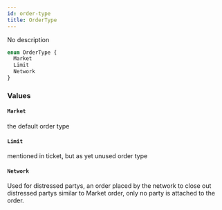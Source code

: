 ```yaml
---
id: order-type
title: OrderType
---
```



No description

```graphql
enum OrderType {
  Market
  Limit
  Network
}
```


### Values

#### `Market` 

the default order type


#### `Limit` 

mentioned in ticket, but as yet unused order type


#### `Network` 

Used for distressed partys, an order placed by the network to close out distressed partys
similar to Market order, only no party is attached to the order.




